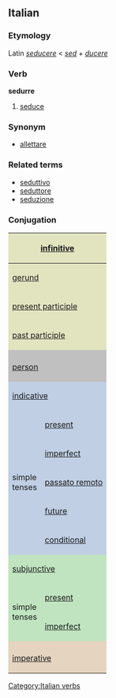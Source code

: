 ==Italian==
===Etymology===
Latin ''[[seducere]]'' < ''[[sed]] + [[ducere]]''
===Verb===
[[Category:Italian verbs]]
'''sedurre'''

# [[seduce]]

===Synonym===
*[[allettare]]

===Related terms===
*[[seduttivo]]
*[[seduttore]]
*[[seduzione]]

===Conjugation===

<center>
{| style="background:#F0F0F0"

|-
! colspan="3" style="background:#e2e4c0" | [[infinitive]]
| colspan="5" | sedurre

|-
! colspan="3" style="background:#e2e4c0" | [[gerund]]
| colspan="5" | seducendo

|-
! colspan="3" style="background:#e2e4c0" | [[present participle]]
| colspan="5" | seducente

|-
! colspan="3" style="background:#e2e4c0" | [[past participle]]
| colspan="5" | sedotto

|-
! colspan="2" style="background:#C0C0C0" |
! colspan="3" style="background:#C0C0C0" | singular
! colspan="3" style="background:#C0C0C0" | plural

|-
! colspan="2" style="background:#C0C0C0" | [[person]]
! style="background:#C0C0C0;width:12.5%" | first
! style="background:#C0C0C0;width:12.5%" | second
! style="background:#C0C0C0;width:12.5%" | third
! style="background:#C0C0C0;width:12.5%" | first
! style="background:#C0C0C0;width:12.5%" | second
! style="background:#C0C0C0;width:12.5%" | third

|-
! style="background:#c0cfe4" colspan="2" | [[indicative]]
! style="background:#c0cfe4" | io
! style="background:#c0cfe4" | tu
! style="background:#c0cfe4" | lui/lei
! style="background:#c0cfe4" | noi
! style="background:#c0cfe4" | voi
! style="background:#c0cfe4" | loro

|-
! rowspan="5" style="background:#c0cfe4" | simple<br>tenses

! style="height:3em;background:#c0cfe4" | [[present]]
| seduco
| seduci
| seduce
| seduciamo
| seducete
| seducono

|-
! style="height:3em;background:#c0cfe4" | [[imperfect]]
| seducevo
| seducevi
| seduceva
| seducevamo
| seducevate
| seducevano

|-
! style="height:3em;background:#c0cfe4" | [[passato remoto]]
| sedussi
| seducesti
| sedusse
| seducemmo
| seduceste
| sedussero

|-
! style="height:3em;background:#c0cfe4" | [[future]]
| sedurrò
| sedurrai
| sedurrà
| sedurremo
| sedurrete
| sedurranno

|-
! style="height:3em;background:#c0cfe4" | [[conditional]]
| sedurrei
| sedurresti
| sedurrebbe
| sedurremmo
| sedurreste
| sedurrebbero

|-
! style="background:#c0e4c0" colspan="2" | [[subjunctive]]
! style="background:#c0e4c0" | che io
! style="background:#c0e4c0" | che tu
! style="background:#c0e4c0" | che lui/che lei
! style="background:#c0e4c0" | che noi
! style="background:#c0e4c0" | che voi
! style="background:#c0e4c0" | che loro

|-
! rowspan="2" style="background:#c0e4c0" | simple<br>tenses

! style="height:3em;background:#c0e4c0" | [[present]]
| seduca
| seduca
| seduca
| seduciamo
| seduciate
| seducano

|-
! style="height:3em;background:#c0e4c0" rowspan="1" | [[imperfect]]
| seducessi
| seducessi
| seducesse
| seducessimo
| seduceste
| seducessero

|-
! style="background:#e4d4c0" colspan="2" | 
! style="background:#e4d4c0" | -
! style="background:#e4d4c0" | tu
! style="background:#e4d4c0" | lui/lei
! style="background:#e4d4c0" | noi
! style="background:#e4d4c0" | voi
! style="background:#e4d4c0" | loro

|-
! colspan="2" style="height:3em;background:#e4d4c0" | [[imperative]]
|
| seduci
| seduca
| seduciamo
| seducete
| seducano

|}
</center>